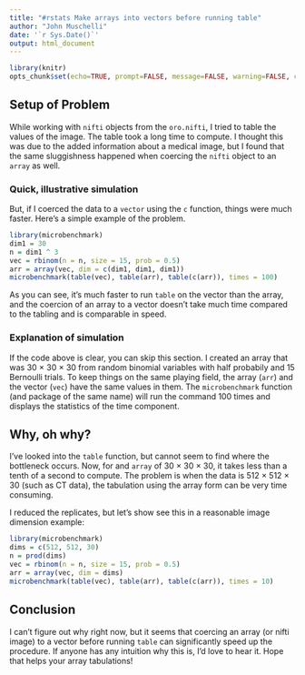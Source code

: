 ```yaml
---
title: "#rstats Make arrays into vectors before running table"
author: "John Muschelli"
date: '`r Sys.Date()`'
output: html_document
---
```

```r
library(knitr)
opts_chunk$set(echo=TRUE, prompt=FALSE, message=FALSE, warning=FALSE, comment="")
```

## Setup of Problem

While working with `nifti` objects from the `oro.nifti`, I tried to table the values of the image.  The table took a long time to compute.  I thought this was due to the added information about a medical image, but I found that the same sluggishness happened when coercing the `nifti` object to an `array` as well.  

### Quick, illustrative simulation
But, if I coerced the data to a `vector` using the `c` function, things were much faster.  Here's a simple example of the problem.  

```r
library(microbenchmark)
dim1 = 30
n = dim1 ^ 3
vec = rbinom(n = n, size = 15, prob = 0.5)
arr = array(vec, dim = c(dim1, dim1, dim1))
microbenchmark(table(vec), table(arr), table(c(arr)), times = 100)
```

As you can see, it's much faster to run `table` on the vector than the array, and the coercion of an array to a vector doesn't take much time compared to the tabling and is comparable in speed.

### Explanation of simulation
If the code above is clear, you can skip this section.  I created an array that was 30 × 30 × 30 from random binomial variables with half probabily and 15 Bernoulli trials.  To keep things on the same playing field, the array (`arr`) and the vector (`vec`) have the same values in them.  The `microbenchmark` function (and package of the same name) will run the command 100 times and displays the statistics of the time component.  

## Why, oh why?
I've looked into the `table` function, but cannot seem to find where the bottleneck occurs.  Now, for and `array` of 30 × 30 × 30, it takes less than a tenth of a second to compute.  The problem is when the data is 512 × 512 × 30 (such as CT data), the tabulation using the array form can be very time consuming. 

I reduced the replicates, but let's show see this in a reasonable image dimension example:

```r
library(microbenchmark)
dims = c(512, 512, 30)
n = prod(dims)
vec = rbinom(n = n, size = 15, prob = 0.5)
arr = array(vec, dim = dims)
microbenchmark(table(vec), table(arr), table(c(arr)), times = 10)
```

## Conclusion
I can't figure out why right now, but it seems that coercing an array (or nifti image) to a vector before running `table` can significantly speed up the procedure.  If anyone has any intuition why this is, I'd love to hear it.  Hope that helps your array tabulations!






